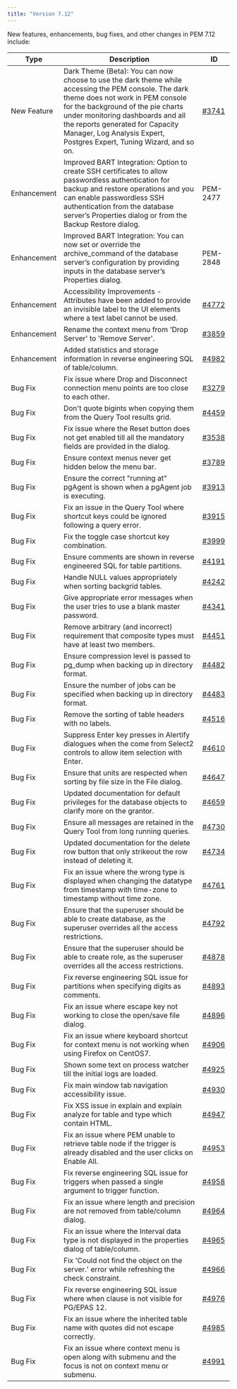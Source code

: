 ```yaml
---
title: "Version 7.12"
---
```


New features, enhancements, bug fixes, and other changes in PEM 7.12 include:

| Type        | Description | ID |
|-------------|------------ | -- |
| New Feature | Dark Theme (Beta): You can now choose to use the dark theme while accessing the PEM console. The dark theme does not work in PEM console for the background of the pie charts under monitoring dashboards and all the reports generated for Capacity Manager, Log Analysis Expert, Postgres Expert, Tuning Wizard, and so on. | [#3741](https://redmine.postgresql.org/issues/3741) |
| Enhancement | Improved BART Integration: Option to create SSH certificates to allow passwordless authentication for backup and restore operations and you can enable passwordless SSH authentication from the database server’s Properties dialog or from the Backup Restore dialog.      | PEM-2477 |
| Enhancement | Improved BART Integration: You can now set or override the archive_command of the database server’s configuration by providing inputs in the database server’s Properties dialog.           | PEM-2848 |
| Enhancement | Accessibility Improvements - Attributes have been added to provide an invisible label to the UI elements where a text label cannot be used.      | [#4772](https://redmine.postgresql.org/issues/4772) |
| Enhancement     | Rename the context menu from 'Drop Server' to 'Remove Server'.                                                              | [#3859](https://redmine.postgresql.org/issues/3859) |
| Enhancement     | Added statistics and storage information in reverse engineering SQL of table/column.     | [#4982](https://redmine.postgresql.org/issues/4982) |                                   
| Bug Fix     | Fix issue where Drop and Disconnect connection menu points are too close to each other.                                     | [#3279](https://redmine.postgresql.org/issues/3279) |
| Bug Fix     | Don't quote bigints when copying them from the Query Tool results grid.                                                     | [#4459](https://redmine.postgresql.org/issues/4459) |
| Bug Fix     | Fix issue where the Reset button does not get enabled till all the mandatory fields are provided in the dialog.             | [#3538](https://redmine.postgresql.org/issues/3538) |
| Bug Fix     | Ensure context menus never get hidden below the menu bar.                                                                   | [#3789](https://redmine.postgresql.org/issues/3789) |
| Bug Fix     | Ensure the correct "running at" pgAgent is shown when a pgAgent job is executing.                                           | [#3913](https://redmine.postgresql.org/issues/3913) |
| Bug Fix     | Fix an issue in the Query Tool where shortcut keys could be ignored following a query error.                                | [#3915](https://redmine.postgresql.org/issues/3915) |
| Bug Fix     | Fix the toggle case shortcut key combination.                                                                               | [#3999](https://redmine.postgresql.org/issues/3999) |
| Bug Fix     | Ensure comments are shown in reverse engineered SQL for table partitions.                                                   | [#4191](https://redmine.postgresql.org/issues/4191) |
| Bug Fix     | Handle NULL values appropriately when sorting backgrid tables.                                                              | [#4242](https://redmine.postgresql.org/issues/4242) |
| Bug Fix     | Give appropriate error messages when the user tries to use a blank master password.                                         | [#4341](https://redmine.postgresql.org/issues/4341) |
| Bug Fix     | Remove arbitrary (and incorrect) requirement that composite types must have at least two members.                           | [#4451](https://redmine.postgresql.org/issues/4451) |
| Bug Fix     | Ensure compression level is passed to pg_dump when backing up in directory format.                                          | [#4482](https://redmine.postgresql.org/issues/4482) |
| Bug Fix     | Ensure the number of jobs can be specified when backing up in directory format.                                             | [#4483](https://redmine.postgresql.org/issues/4483) |
| Bug Fix     | Remove the sorting of table headers with no labels.                                                                         | [#4516](https://redmine.postgresql.org/issues/4516) |
| Bug Fix     | Suppress Enter key presses in Alertify dialogues when the come from Select2 controls to allow item selection with Enter.    | [#4610](https://redmine.postgresql.org/issues/4610) |
| Bug Fix     | Ensure that units are respected when sorting by file size in the File dialog.                                               | [#4647](https://redmine.postgresql.org/issues/4647) |
| Bug Fix     | Updated documentation for default privileges for the database objects to clarify more on the grantor.                       | [#4659](https://redmine.postgresql.org/issues/4659) |
| Bug Fix     | Ensure all messages are retained in the Query Tool from long running queries.                                               | [#4730](https://redmine.postgresql.org/issues/4730) |
| Bug Fix     | Updated documentation for the delete row button that only strikeout the row instead of deleting it.                         | [#4734](https://redmine.postgresql.org/issues/4734) |
| Bug Fix     | Fix an issue where the wrong type is displayed when changing the datatype from timestamp with time-zone to timestamp without time zone.         | [#4761](https://redmine.postgresql.org/issues/4761) |                                                     |
| Bug Fix     | Ensure that the superuser should be able to create database, as the superuser overrides all the access restrictions.        | [#4792](https://redmine.postgresql.org/issues/4792) |
| Bug Fix     | Ensure that the superuser should be able to create role, as the superuser overrides all the access restrictions.            | [#4878](https://redmine.postgresql.org/issues/4878) |
| Bug Fix     | Fix reverse engineering SQL issue for partitions when specifying digits as comments.                                        | [#4893](https://redmine.postgresql.org/issues/4893) |
| Bug Fix     | Fix an issue where escape key not working to close the open/save file dialog.                                               | [#4896](https://redmine.postgresql.org/issues/4896) |
| Bug Fix     | Fix an issue where keyboard shortcut for context menu is not working when using Firefox on CentOS7.                         | [#4906](https://redmine.postgresql.org/issues/4906) |
| Bug Fix     | Shown some text on process watcher till the initial logs are loaded.                                                        | [#4925](https://redmine.postgresql.org/issues/4925) |
| Bug Fix     | Fix main window tab navigation accessibility issue.                                                                         | [#4930](https://redmine.postgresql.org/issues/4930) |
| Bug Fix     | Fix XSS issue in explain and explain analyze for table and type which contain HTML.                                         | [#4947](https://redmine.postgresql.org/issues/4947) |
| Bug Fix     | Fix an issue where PEM unable to retrieve table node if the trigger is already disabled and the user clicks on Enable All.  | [#4953](https://redmine.postgresql.org/issues/4953) |
| Bug Fix     | Fix reverse engineering SQL issue for triggers when passed a single argument to trigger function.                           | [#4958](https://redmine.postgresql.org/issues/4958) |
| Bug Fix     | Fix an issue where length and precision are not removed from table/column dialog.                                           | [#4964](https://redmine.postgresql.org/issues/4964) |
| Bug Fix     | Fix an issue where the Interval data type is not displayed in the properties dialog of table/column.                        | [#4965](https://redmine.postgresql.org/issues/4965) |
| Bug Fix     | Fix 'Could not find the object on the server.' error while refreshing the check constraint.                                 | [#4966](https://redmine.postgresql.org/issues/4966) |
| Bug Fix     | Fix reverse engineering SQL issue where when clause is not visible for PG/EPAS 12.                                          | [#4976](https://redmine.postgresql.org/issues/4976) |
| Bug Fix     | Fix an issue where the inherited table name with quotes did not escape correctly.                                           | [#4985](https://redmine.postgresql.org/issues/4985) |
| Bug Fix     | Fix an issue where context menu is open along with submenu and the focus is not on context menu or submenu.                 | [#4991](https://redmine.postgresql.org/issues/4991) |